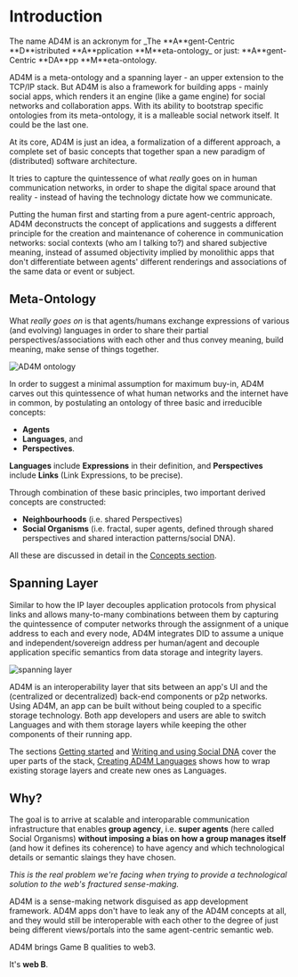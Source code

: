 
# Introduction

<Callout type="info">
  The name AD4M is an ackronym for _The **A**gent-Centric **D**istributed
  **A**pplication **M**eta-ontology_ or just: **A**gent-Centric **DA**pp
  **M**eta-ontology.
</Callout>

AD4M is a meta-ontology and a spanning layer - an upper extension to the TCP/IP stack.
But AD4M is also a framework for building apps - mainly social apps,
which renders it an engine (like a game engine) for social networks and collaboration apps.
With its ability to bootstrap specific ontologies from its meta-ontology,
it is a malleable social network itself.
It could be the last one.

At its core, AD4M is just an idea,
a formalization of a different approach,
a complete set of basic concepts that together span a new paradigm of (distributed) software architecture.

It tries to capture the quintessence of what _really_ goes on in human communication networks,
in order to shape the digital space around that reality - instead of having the technology dictate how we communicate.

Putting the human first and starting from a pure agent-centric approach,
AD4M deconstructs the concept of applications and suggests a different principle
for the creation and maintenance of coherence in communication networks:
social contexts (who am I talking to?) and shared subjective meaning,
instead of assumed objectivity implied by monolithic apps that don't differentiate
between agents' different renderings and associations of the same data or event or subject.

## Meta-Ontology

What _really goes on_ is that agents/humans exchange expressions of various (and evolving) languages
in order to share their partial perspectives/associations with each other and thus convey meaning,
build meaning, make sense of things together.

![AD4M ontology](/images/ad4m-ontology.png)

In order to suggest a minimal assumption for maximum buy-in,
AD4M carves out this quintessence of what human networks and the internet have in common,
by postulating an ontology of three basic and irreducible concepts:

- **Agents**
- **Languages**, and
- **Perspectives**.

**Languages** include **Expressions** in their definition, and **Perspectives** include **Links** (Link Expressions, to be precise).

Through combination of these basic principles, two important derived concepts
are constructed:

- **Neighbourhoods** (i.e. shared Perspectives)
- **Social Organisms** (i.e. fractal, super agents, defined through shared perspectives and shared interaction patterns/social DNA).

All these are discussed in detail in the [Concepts section](/concepts).

## Spanning Layer

Similar to how the IP layer decouples application protocols from physical links
and allows many-to-many combinations between them by capturing the quintessence
of computer networks through the assignment of a unique address to each and
every node,
AD4M integrates DID to assume a unique and independent/sovereign address per human/agent
and decouple application specific semantics from data storage and integrity layers.

![spanning layer](/images/ad4m-spanning-layer.png)

AD4M is an interoperability layer that sits between an app's UI and the
(centralized or decentralized) back-end components or p2p networks.
Using AD4M, an app can be built without being coupled to a specific storage
technology.
Both app developers and users are able to switch Languages and with them storage
layers while keeping the other components of their running app.

The sections [Getting started](/getting-started) and [Writing and using Social DNA](/social-dna)
cover the uper parts of the stack,
[Creating AD4M Languages](/languages) shows how to wrap existing storage layers
and create new ones as Languages.

## Why?

The goal is to arrive at scalable and interoparable communication infrastructure
that enables **group agency**, i.e. **super agents** (here called Social Organisms)
**without imposing a bias on how a group manages itself**
(and how it defines its coherence) to have agency
and which technological details or semantic slaings they have chosen.

_This is the real problem we're facing when trying to provide a
technological solution to the web's fractured sense-making._

AD4M is a sense-making network disguised as app development framework.
AD4M apps don't have to leak any of the AD4M concepts at all,
and they would still be interoperable with each other to the degree
of just being different views/portals into the same agent-centric semantic web.

AD4M brings Game B qualities to web3.

It's **web B**.
